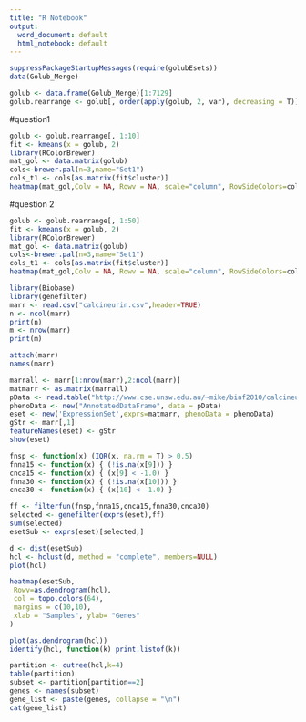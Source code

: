 ---
title: "R Notebook"
output:
  word_document: default
  html_notebook: default
---



```{r}
suppressPackageStartupMessages(require(golubEsets))
data(Golub_Merge)
```


```{r}
golub <- data.frame(Golub_Merge)[1:7129]
golub.rearrange <- golub[, order(apply(golub, 2, var), decreasing = T)]
```


#question1
```{r}
golub <- golub.rearrange[, 1:10]
fit <- kmeans(x = golub, 2)
library(RColorBrewer)
mat_gol <- data.matrix(golub)
cols<-brewer.pal(n=3,name="Set1")
cols_t1 <- cols[as.matrix(fit$cluster)]
heatmap(mat_gol,Colv = NA, Rowv = NA, scale="column", RowSideColors=cols_t1, xlab="Genes", ylab="Patients")
```


#question 2
```{r}
golub <- golub.rearrange[, 1:50]
fit <- kmeans(x = golub, 2)
library(RColorBrewer)
mat_gol <- data.matrix(golub)
cols<-brewer.pal(n=3,name="Set1")
cols_t1 <- cols[as.matrix(fit$cluster)]
heatmap(mat_gol,Colv = NA, Rowv = NA, scale="column", RowSideColors=cols_t1, xlab="Genes", ylab="Patients")
```


```{r}
library(Biobase)
library(genefilter)
marr <- read.csv("calcineurin.csv",header=TRUE)
n <- ncol(marr)
print(n)
m <- nrow(marr)
print(m)
```
```{r}
attach(marr)
names(marr)
```

```{r}
marrall <- marr[1:nrow(marr),2:ncol(marr)]
matmarr <- as.matrix(marrall)
pData <- read.table("http://www.cse.unsw.edu.au/~mike/binf2010/calcineurin.hdr", row.names = 1, header = TRUE, sep = ",")
phenoData <- new("AnnotatedDataFrame", data = pData)
eset <- new('ExpressionSet',exprs=matmarr, phenoData = phenoData)
gStr <- marr[,1]
featureNames(eset) <- gStr
show(eset)
```

```{r}
fnsp <- function(x) (IQR(x, na.rm = T) > 0.5)
fnna15 <- function(x) { (!is.na(x[9])) }
cnca15 <- function(x) { (x[9] < -1.0) }
fnna30 <- function(x) { (!is.na(x[10])) }
cnca30 <- function(x) { (x[10] < -1.0) }

ff <- filterfun(fnsp,fnna15,cnca15,fnna30,cnca30)
selected <- genefilter(exprs(eset),ff)
sum(selected)
esetSub <- exprs(eset)[selected,]
```


```{r}
d <- dist(esetSub)
hcl <- hclust(d, method = "complete", members=NULL)
plot(hcl)
```

```{r}
heatmap(esetSub,
 Rowv=as.dendrogram(hcl),
 col = topo.colors(64),
 margins = c(10,10),
 xlab = "Samples", ylab= "Genes"
)
```

```{r}
plot(as.dendrogram(hcl))
identify(hcl, function(k) print.listof(k))
```

```{r}
partition <- cutree(hcl,k=4)
table(partition)
subset <- partition[partition==2]
genes <- names(subset)
gene_list <- paste(genes, collapse = "\n")
cat(gene_list)
```

```{r}

```


